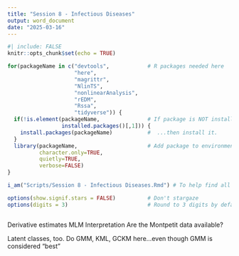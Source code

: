 ```yaml
---
title: "Session 8 - Infectious Diseases"
output: word_document
date: "2025-03-16"
---
```


```r
#| include: FALSE
knitr::opts_chunk$set(echo = TRUE)

for(packageName in c("devtools",            # R packages needed here
                     "here",
                     "magrittr",
                     "NlinTS",
                     "nonlinearAnalysis",
                     "rEDM",
                     "Rssa",
                     "tidyverse")) {
  if(!is.element(packageName,               # If package is NOT installed...
                 installed.packages()[,1])) {
    install.packages(packageName)           #  ...then install it.
  }
  library(packageName,                      # Add package to environment
          character.only=TRUE,
          quietly=TRUE,
          verbose=FALSE)
}

i_am("Scripts/Session 8 - Infectious Diseases.Rmd") # To help find all the files.

options(show.signif.stars = FALSE)          # Don't stargaze
options(digits = 3)                         # Round to 3 digits by default
```

```r

```

Derivative estimates
MLM
Interpretation
Are the Montpetit data available?

Latent classes, too.
Do GMM, KML, GCKM here...even though GMM is considered "best"